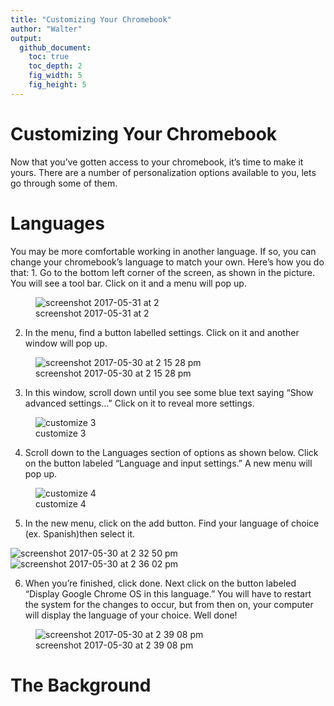 ```yaml
---
title: "Customizing Your Chromebook"
author: "Walter"
output:
  github_document:
    toc: true
    toc_depth: 2
    fig_width: 5
    fig_height: 5
---
```


# Customizing Your Chromebook

  Now that you've gotten access to your chromebook, it's time to make it yours.  There are a number of personalization options available to you, lets go through some of them.
  
# Languages

  You may be more comfortable working in another language.  If so, you can change your chromebook's language to match your own.  Here's how you do that:
  1. Go to the bottom left corner of the screen, as shown in the picture.  You will see a tool bar.  Click on it and a menu will pop up.
  
![screenshot 2017-05-31 at 2](https://cloud.githubusercontent.com/assets/28197711/26648773/93a80330-4611-11e7-8de6-b740610c052c.png)

  2. In the menu, find a button labelled settings.  Click on it and another window will pop up.

![screenshot 2017-05-30 at 2 15 28 pm](https://cloud.githubusercontent.com/assets/28197711/26598169/767188ba-4542-11e7-8fb4-09366b6842f5.png)

  3. In this window, scroll down until you see some blue text saying "Show advanced settings..."  Click on it to reveal more settings.
  
![customize 3](https://cloud.githubusercontent.com/assets/28197711/26598655/f93ff406-4543-11e7-8c0d-cd5214033dd4.png)

  4. Scroll down to the Languages section of options as shown below.  Click on the button labeled "Language and input settings."  A new menu will pop up.
  
![customize 4](https://cloud.githubusercontent.com/assets/28197711/26598824/6ff6b008-4544-11e7-8e56-2abcf02d131b.png)

  5. In the new menu, click on the add button.  Find your language of choice (ex. Spanish)then select it.
  
![screenshot 2017-05-30 at 2 32 50 pm](https://cloud.githubusercontent.com/assets/28197711/26598976/ee587724-4544-11e7-9c93-0f1045b3354f.png)
![screenshot 2017-05-30 at 2 36 02 pm](https://cloud.githubusercontent.com/assets/28197711/26599087/62c803c2-4545-11e7-9555-b2d62c96d05c.png)

  6. When you're finished, click done.  Next click on the button labeled "Display Google Chrome OS in this language."  You will have to restart the system for the changes to occur, but from then on, your computer will display the language of your choice.  Well done!
  
![screenshot 2017-05-30 at 2 39 08 pm](https://cloud.githubusercontent.com/assets/28197711/26599275/094c6d14-4546-11e7-84b9-5ba9508693be.png)

# The Background

